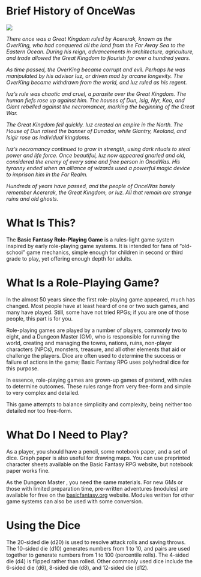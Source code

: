 # Brief History of OnceWas

![](./images/OnceWas.jpg)

_There once was a Great Kingdom ruled by Acererak, known as the OverKing, who had conquered all the land from the Far Away Sea to the Eastern Ocean. During his reign, advancements in architecture, agriculture, and trade allowed the Great Kingdom to flourish for over a hundred years._

_As time passed, the OverKing became corrupt and evil. Perhaps he was manipulated by his advisor Iuz, or driven mad by arcane longevity. The OverKing became withdrawn from the world, and Iuz ruled as his regent._

_Iuz’s rule was chaotic and cruel, a parasite over the Great Kingdom. The human fiefs rose up against him. The houses of Dun, Isig, Nyr, Keo, and Glant rebelled against the necromancer, marking the beginning of the Great War._

_The Great Kingdom fell quickly. Iuz created an empire in the North. The House of Dun raised the banner of Dunador, while Glantry, Keoland, and Isigir rose as individual kingdoms._

_Iuz’s necromancy continued to grow in strength, using dark rituals to steal power and life force. Once beautiful, Iuz now appeared gnarled and old, considered the enemy of every sane and free person in OnceWas. His tyranny ended when an alliance of wizards used a powerful magic device to imprison him in the Far Realm._

_Hundreds of years have passed, and the people of OnceWas barely remember Acererak, the Great Kingdom, or Iuz. All that remain are strange ruins and old ghosts._


# What Is This?

The **Basic Fantasy Role-Playing Game** is a rules-light game system inspired by early role-playing game systems. It is intended for fans of "old-school" game mechanics, simple enough for children in second or third grade to play, yet offering enough depth for adults.

# What Is a Role-Playing Game?

In the almost 50 years since the first role-playing game appeared, much has changed. Most people have at least heard of one or two such games, and many have played. Still, some have not tried RPGs; if you are one of those people, this part is for you.

Role-playing games are played by a number of players, commonly two to eight, and a Dungeon Master  (GM), who is responsible for running the world, creating and managing the towns, nations, ruins, non-player characters (NPCs), monsters, treasure, and all other elements that aid or challenge the players. Dice are often used to determine the success or failure of actions in the game; Basic Fantasy RPG uses polyhedral dice for this purpose.

In essence, role-playing games are grown-up games of pretend, with rules to determine outcomes. These rules range from very free-form and simple to very complex and detailed.

This game attempts to balance simplicity and complexity, being neither too detailed nor too free-form.

# What Do I Need to Play?

As a player, you should have a pencil, some notebook paper, and a set of dice. Graph paper is also useful for drawing maps. You can use preprinted character sheets available on the Basic Fantasy RPG website, but notebook paper works fine.

As the Dungeon Master , you need the same materials. For new GMs or those with limited preparation time, pre-written adventures (modules) are available for free on the [basicfantasy.org](https://www.basicfantasy.org/) website. Modules written for other game systems can also be used with some conversion.

# Using the Dice

The 20-sided die (d20) is used to resolve attack rolls and saving throws. The 10-sided die (d10) generates numbers from 1 to 10, and pairs are used together to generate numbers from 1 to 100 (percentile rolls). The 4-sided die (d4) is flipped rather than rolled. Other commonly used dice include the 6-sided die (d6), 8-sided die (d8), and 12-sided die (d12).

